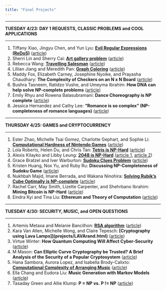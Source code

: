 ```yaml
---
title: "Final Projects"
---
```


<hr>
**TUESDAY 4/23: DAY 1 REQUESTS, CLASSIC PROBLEMS and COOL APPLICATIONS**
<hr>

1.	Tiffany Xiao, Jingyu Chen, and Yun Lyu: <strong>[Evil Regular Expressions (ReDoS)](https://tiffanyxiao.com/csc250-finalproject/)</strong> ([article](https://msdn.microsoft.com/en-au/magazine/ff646973.aspx)) 
2.	Sherri Lin and Sherry Cai: <strong>[Art gallery problem](projects/art-gallery.html)</strong>	([article](https://en.wikipedia.org/wiki/Art_gallery_problem))
3.	Rebecca Wang: <strong>[Travelling Salesman](projects/TSP.html)</strong> ([article](https://en.wikipedia.org/wiki/Travelling_salesman_problem))
4. Lillian Jiang and Meredith Pan: <strong>[Graph Coloring](https://github.com/shiqipan/merrrr/wiki/Graph-Coloring)</strong> ([article](https://brilliant.org/wiki/graph-coloring-and-chromatic-numbers/))
5. Maddy Fox, Elizabeth Carney, Josephine Nyoike, and Prayasha Chaudhary:	<strong>The Complexity of Checkers on an N x N Board</strong> ([article](https://ieeexplore.ieee.org/stamp/stamp.jsp?tp=&arnumber=4567962))
6.	Bushra Tasneem, Ratidzo Vushe, and Umeyma Ibrahim: <strong>How DNA can help solve NP-complete problems</strong> ([article](http://citeseerx.ist.psu.edu/viewdoc/download?doi=10.1.1.54.8878&rep=rep1&type=pdf))
7. Emily Rhyu and Rowena Balasubramani: 	<strong>Dance Choreography is NP complete</strong>	([article](http://dl6.globalstf.org/index.php/joc/article/download/1092/1025))
8.	Jessica Hernandez and Cathy Lee: <strong>"Romance is so complex" (NP-completeness of romance languages)</strong>	([article](https://nlp.stanford.edu/manning/articles/romance.pdf))

<hr>
**THURSDAY 4/25: GAMES and CRYPTOCURRENCY**
<hr>

1. Ester Zhao, Michelle Tsai Gomez, Charlotte Gephart, and Sophie Li: <strong>[Computational Hardness of Nintendo Games](projects/nintendo.html)</strong> ([article](https://arxiv.org/pdf/1203.1895.pdf))
2. Lola Roberts, Helen Du, and Chris Tan: <strong>[Tetris is NP-Hard](projects/tetris/index.html)</strong>	([article](http://erikdemaine.org/articles/Tetris))
3. Alexis Kilayko and Libby Leung: <strong>[2048 is NP-Hard](projects/2048/index.html)</strong>	 ([article 1](http://drops.dagstuhl.de/opus/volltexte/2016/5885/pdf/26.pdf), [article 2](https://www.sciencedirect.com/science/article/pii/S0304397518301798"))
4. Grace Bratzel and Iver Warburton: <strong>[Sudoku Clues Problem](https://sites.google.com/smith.edu/csc-250-theory-of-computation/home?authuser=1)</strong> ([article](https://www.degruyter.com/downloadpdf/j/comp.2012.2.issue-2/s13537-012-0011-y/s13537-012-0011-y.pdf))
5. Kristen Huang, Nox Yu, and Ruby Ru: <strong>Discussing NP-Completeness of Sudoku Game</strong> ([article](http://www.cs.ox.ac.uk/people/paul.goldberg/FCS/sudoku.html))
6. Nukhbah Majid, Imane Berrada, and Wakana Ninohira: <strong>[Solving Rubik's Cube Optimally is NP-complete](projects/rubiks-cube/index.html)</strong> ([article](http://drops.dagstuhl.de/opus/volltexte/2018/8533/pdf/LIPIcs-STACS-2018-24.pdf))
7. Rachel Carr, May Smith, Lizette Carpenter, and Shehrbano Ibrahim: <strong>Mining Bitcoin is NP-Hard</strong> ([article](https://freedom-to-tinker.com/2014/10/27/bitcoin-mining-is-np-hard/))
8. Eindra Kyi and Tina Liu: <strong>Ethereum and Theory of Computation</strong> ([article](https://ethereum.github.io/yellowpaper/paper.pdf))

<hr>
**TUESDAY 4/30: SECURITY, MUSIC, and OPEN QUESTIONS**
<hr>

1. Artemis Metaxa and Melanie Bancilhon: <strong>[RSA algorithm](projects/RSA.html)</strong> ([article](https://people.csail.mit.edu/rivest/Rsapaper.pdf))
2. Kara Van Allen, Michelle Wong, and Claire Tepesch: <strong>[Cryptography using Lava Lamps]](projects/LAVArand.html)</strong> ([article](https://blog.cloudflare.com/lavarand-in-production-the-nitty-gritty-technical-details/))
3. Virtue Winter: <strong>How Quantum Computing Will Affect Cyber-Security</strong> ([article](https://www.economist.com/science-and-technology/2018/10/20/quantum-computers-will-break-the-encryption-that-protects-the-internet))
4. M Mason: <strong>Can Elliptic Curve Cryptography be Trusted? A Brief Analysis of the Security of a Popular Cryptosystem</strong> ([article](https://www.isaca.org/Journal/archives/2016/volume-3/Pages/can-elliptic-curve-cryptography-be-trusted.aspx))
5. Hana Sambora, Aurora Lopez, and Isabella Brody-Calixto: <strong>[Computational Complexity of Arranging Music](projects/arranging-music.html)</strong> ([article](https://arxiv.org/pdf/1607.04220.pdf))
6. Ella Chang and Eudora Liu: <strong>Music Generation with Markov Models</strong> ([article](https://ieeexplore.ieee.org/stamp/stamp.jsp?tp=&arnumber=5492670))
7. Tasaday Green and Allie Klump: <strong>P = NP vs. P != NP</strong> ([article](https://www.scottaaronson.com/papers/pvsnp.pdf))

